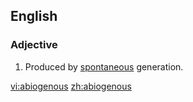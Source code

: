 ==English==
===Adjective===
{{en-adj|-}}

#{{biology}} Produced by [[spontaneous]] generation.

[[vi:abiogenous]]
[[zh:abiogenous]]